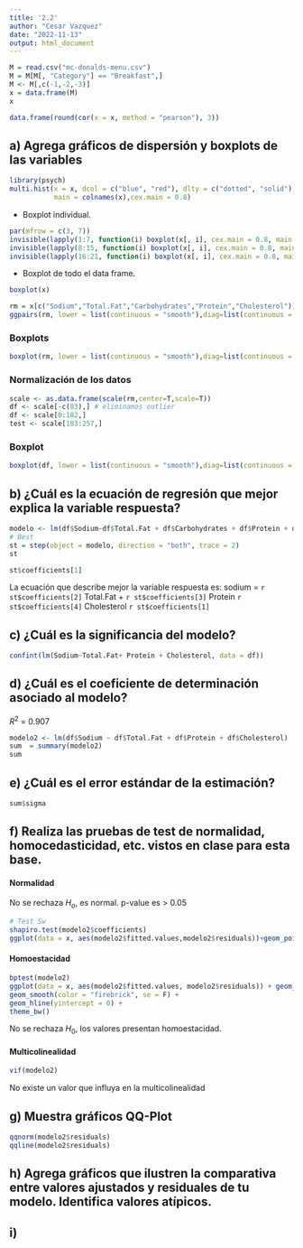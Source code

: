 ```yaml
---
title: '2.2'
author: "Cesar Vazquez"
date: "2022-11-13"
output: html_document
---
```


```r
M = read.csv("mc-donalds-menu.csv")
M = M[M[, "Category"] == "Breakfast",]
M <- M[,c(-1,-2,-3)]
x = data.frame(M)
x
```

```r
data.frame(round(cor(x = x, method = "pearson"), 3))
```

## a) Agrega gráficos de dispersión y boxplots de las variables

```r
library(psych)
multi.hist(x = x, dcol = c("blue", "red"), dlty = c("dotted", "solid"),
           main = colnames(x),cex.main = 0.8)
```

-   Boxplot individual.

```r
par(mfrow = c(3, 7))
invisible(lapply(1:7, function(i) boxplot(x[, i], cex.main = 0.8, main = names(x[i]))))
invisible(lapply(8:15, function(i) boxplot(x[, i], cex.main = 0.8, main = names(x[i]))))
invisible(lapply(16:21, function(i) boxplot(x[, i], cex.main = 0.8, main = names(x[i]))))
```

-   Boxplot de todo el data frame.

```r
boxplot(x)
```

```r
rm = x[c("Sodium","Total.Fat","Carbohydrates","Protein","Cholesterol")]
ggpairs(rm, lower = list(continuous = "smooth"),diag=list(continuous = "barDiag"), axisLabels = "none")
```

### Boxplots

```r
boxplot(rm, lower = list(continuous = "smooth"),diag=list(continuous = "barDiag"), axisLabels = "none")
```

### Normalización de los datos

```r
scale <- as.data.frame(scale(rm,center=T,scale=T))
df <- scale[-c(83),] # eliminamos outlier
df <- scale[0:182,] 
test <- scale[183:257,]
```

### Boxplot

```r
boxplot(df, lower = list(continuous = "smooth"),diag=list(continuous = "barDiag"), axisLabels = "none")
```

## b) ¿Cuál es la ecuación de regresión que mejor explica la variable respuesta?

```r
modelo <- lm(df$Sodium~df$Total.Fat + df$Carbohydrates + df$Protein + df$Cholesterol)
# Best
st = step(object = modelo, direction = "both", trace = 2)
st
```

```r
st$coefficients[1]
```

La ecuación que describe mejor la variable respuesta es: sodium = `r st$coefficients[2]` Total.Fat + `r st$coefficients[3]` Protein `r st$coefficients[4]` Cholesterol `r st$coefficients[1]`

## c) ¿Cuál es la significancia del modelo?

```r
confint(lm(Sodium~Total.Fat+ Protein + Cholesterol, data = df))
```

## d) ¿Cuál es el coeficiente de determinación asociado al modelo?

$R^2$ = 0.907

```r
modelo2 <- lm(df$Sodium ~ df$Total.Fat + df$Protein + df$Cholesterol) 
sum  = summary(modelo2)
sum
```

## e) ¿Cuál es el error estándar de la estimación?

```r
sum$sigma
```

## f) Realiza las pruebas de test de normalidad, homocedasticidad, etc. vistos en clase para esta base.

#### Normalidad

No se rechaza $H_o$, es normal. p-value es \> 0.05

```r
# Test Sw
shapiro.test(modelo2$coefficients)
ggplot(data = x, aes(modelo2$fitted.values,modelo2$residuals))+geom_point()+geom_smooth(color = "blue", se = FALSE)
```

#### Homoestacidad

```r
bptest(modelo2)
ggplot(data = x, aes(modelo2$fitted.values, modelo2$residuals)) + geom_point() +
geom_smooth(color = "firebrick", se = F) +
geom_hline(yintercept = 0) +
theme_bw()
```

No se rechaza $H_0$, los valores presentan homoestacidad.

#### Multicolinealidad

```r
vif(modelo2)
```

No existe un valor que influya en la multicolinealidad

## g) Muestra gráficos QQ-Plot

```r
qqnorm(modelo2$residuals)
qqline(modelo2$residuals)
```

## h) Agrega gráficos que ilustren la comparativa entre valores ajustados y residuales de tu modelo. Identifica valores atípicos.

## i)
